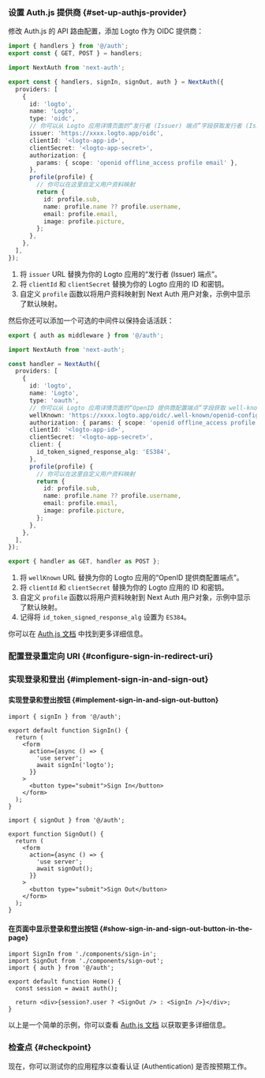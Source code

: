 

### 设置 Auth.js 提供商 \{#set-up-authjs-provider}

<GetAppSecret />

修改 Auth.js 的 API 路由配置，添加 Logto 作为 OIDC 提供商：

<Tabs>

<TabItem value="v5" label="Auth.js v5">

```ts title="./app/api/auth/[...nextauth]/route.ts"
import { handlers } from '@/auth';
export const { GET, POST } = handlers;
```

```ts title="./auth.ts"
import NextAuth from 'next-auth';

export const { handlers, signIn, signOut, auth } = NextAuth({
  providers: [
    {
      id: 'logto',
      name: 'Logto',
      type: 'oidc',
      // 你可以从 Logto 应用详情页面的“发行者 (Issuer) 端点”字段获取发行者 (Issuer) 值
      issuer: 'https://xxxx.logto.app/oidc',
      clientId: '<logto-app-id>',
      clientSecret: '<logto-app-secret>',
      authorization: {
        params: { scope: 'openid offline_access profile email' },
      },
      profile(profile) {
        // 你可以在这里自定义用户资料映射
        return {
          id: profile.sub,
          name: profile.name ?? profile.username,
          email: profile.email,
          image: profile.picture,
        };
      },
    },
  ],
});
```

1. 将 `issuer` URL 替换为你的 Logto 应用的“发行者 (Issuer) 端点”。
2. 将 `clientId` 和 `clientSecret` 替换为你的 Logto 应用的 ID 和密钥。
3. 自定义 `profile` 函数以将用户资料映射到 Next Auth 用户对象，示例中显示了默认映射。

然后你还可以添加一个可选的中间件以保持会话活跃：

```ts title="./middleware.ts"
export { auth as middleware } from '@/auth';
```

</TabItem>

<TabItem value="v4" label="Next Auth v4">

```ts title="app/api/auth/[...nextauth]/route.ts"
import NextAuth from 'next-auth';

const handler = NextAuth({
  providers: [
    {
      id: 'logto',
      name: 'Logto',
      type: 'oauth',
      // 你可以从 Logto 应用详情页面的“OpenID 提供商配置端点”字段获取 well-known URL
      wellKnown: 'https://xxxx.logto.app/oidc/.well-known/openid-configuration',
      authorization: { params: { scope: 'openid offline_access profile email' } },
      clientId: '<logto-app-id>',
      clientSecret: '<logto-app-secret>',
      client: {
        id_token_signed_response_alg: 'ES384',
      },
      profile(profile) {
        // 你可以在这里自定义用户资料映射
        return {
          id: profile.sub,
          name: profile.name ?? profile.username,
          email: profile.email,
          image: profile.picture,
        };
      },
    },
  ],
});

export { handler as GET, handler as POST };
```

1. 将 `wellKnown` URL 替换为你的 Logto 应用的“OpenID 提供商配置端点”。
2. 将 `clientId` 和 `clientSecret` 替换为你的 Logto 应用的 ID 和密钥。
3. 自定义 `profile` 函数以将用户资料映射到 Next Auth 用户对象，示例中显示了默认映射。
4. 记得将 `id_token_signed_response_alg` 设置为 `ES384`。

</TabItem>

</Tabs>

你可以在 [Auth.js 文档](https://authjs.dev/getting-started/installation) 中找到更多详细信息。

### 配置登录重定向 URI \{#configure-sign-in-redirect-uri}

<SignInFlowSummary />

<AssumingUrl />

<ConfigureRedirectUri
  figureSrc="/img/assets/next-auth-redirect-uri.png"
  redirectUri="http://localhost:3000/api/auth/callback/logto"
/>

### 实现登录和登出 \{#implement-sign-in-and-sign-out}

#### 实现登录和登出按钮 \{#implement-sign-in-and-sign-out-button}

```tsx title="app/components/sign-in.tsx"
import { signIn } from '@/auth';

export default function SignIn() {
  return (
    <form
      action={async () => {
        'use server';
        await signIn('logto');
      }}
    >
      <button type="submit">Sign In</button>
    </form>
  );
}
```

```tsx title="app/components/sign-out.tsx"
import { signOut } from '@/auth';

export function SignOut() {
  return (
    <form
      action={async () => {
        'use server';
        await signOut();
      }}
    >
      <button type="submit">Sign Out</button>
    </form>
  );
}
```

#### 在页面中显示登录和登出按钮 \{#show-sign-in-and-sign-out-button-in-the-page}

```tsx title="app/page.tsx"
import SignIn from './components/sign-in';
import SignOut from './components/sign-out';
import { auth } from '@/auth';

export default function Home() {
  const session = await auth();

  return <div>{session?.user ? <SignOut /> : <SignIn />}</div>;
}
```

以上是一个简单的示例，你可以查看 [Auth.js 文档](https://authjs.dev/getting-started/session-management/login) 以获取更多详细信息。

### 检查点 \{#checkpoint}

现在，你可以测试你的应用程序以查看认证 (Authentication) 是否按预期工作。
